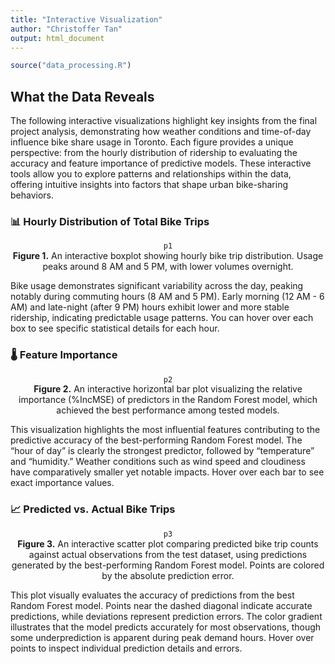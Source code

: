 ```yaml
---
title: "Interactive Visualization"
author: "Christoffer Tan"
output: html_document
---
```


```r
source("data_processing.R")
```

## What the Data Reveals {.tabset}
The following interactive visualizations highlight key insights from the final project analysis, demonstrating how weather conditions and time-of-day influence bike share usage in Toronto. Each figure provides a unique perspective: from the hourly distribution of ridership to evaluating the accuracy and feature importance of predictive models. These interactive tools allow you to explore patterns and relationships within the data, offering intuitive insights into factors that shape urban bike-sharing behaviors.

### 📊 Hourly Distribution of Total Bike Trips
<div style="text-align: center;">
```r
p1
```
</div> <p style="font-size: 100%; margin-top: -15px; text-align: center;"> <strong>Figure 1.</strong> An interactive boxplot showing hourly bike trip distribution. Usage peaks around 8 AM and 5 PM, with lower volumes overnight. </p> 

Bike usage demonstrates significant variability across the day, peaking notably during commuting hours (8 AM and 5 PM). Early morning (12 AM - 6 AM) and late-night (after 9 PM) hours exhibit lower and more stable ridership, indicating predictable usage patterns. You can hover over each box to see specific statistical details for each hour.


### 🌡️ Feature Importance
<div style="text-align: center;">
```r
p2
```
</div> <p style="font-size: 100%; margin-top: -15px; text-align: center;"> <strong>Figure 2.</strong> An interactive horizontal bar plot visualizing the relative importance (%IncMSE) of predictors in the Random Forest model, which achieved the best performance among tested models.</p> 

This visualization highlights the most influential features contributing to the predictive accuracy of the best-performing Random Forest model. The "hour of day" is clearly the strongest predictor, followed by "temperature" and "humidity." Weather conditions such as wind speed and cloudiness have comparatively smaller yet notable impacts. Hover over each bar to see exact importance values.


### 📈 Predicted vs. Actual Bike Trips
<div style="text-align: center;">
```r
p3
```
</div> <p style="font-size: 100%; margin-top: -15px; text-align: center;"> <strong>Figure 3.</strong> An interactive scatter plot comparing predicted bike trip counts against actual observations from the test dataset, using predictions generated by the best-performing Random Forest model. Points are colored by the absolute prediction error.</p> 

This plot visually evaluates the accuracy of predictions from the best Random Forest model. Points near the dashed diagonal indicate accurate predictions, while deviations represent prediction errors. The color gradient illustrates that the model predicts accurately for most observations, though some underprediction is apparent during peak demand hours. Hover over points to inspect individual prediction details and errors.
